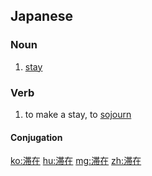 ==Japanese==
{{ja-kanjitab|たい|ざい|yomi=o}}

===Noun===
{{ja-noun|たいざい|kyu=滯在}}

# [[stay]]

===Verb===
{{ja-verb-suru|たいざい|kyu=滯在}}

# to make a stay, to [[sojourn]]

====Conjugation====
{{ja-suru|たいざい}}

[[ko:滞在]]
[[hu:滞在]]
[[mg:滞在]]
[[zh:滞在]]